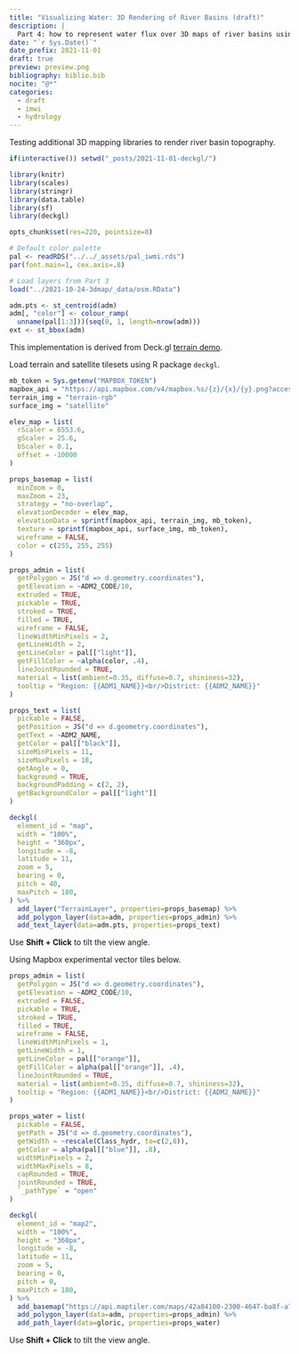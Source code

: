 ```yaml
---
title: "Visualizing Water: 3D Rendering of River Basins (draft)"
description: |
  Part 4: how to represent water flux over 3D maps of river basins using Deck.gl.
date: "`r Sys.Date()`"
date_prefix: 2021-11-01
draft: true
preview: preview.png
bibliography: biblio.bib
nocite: "@*"
categories:
  - draft
  - imwi
  - hydrology
---
```


Testing additional 3D mapping libraries to render river basin topography.

```r

if(interactive()) setwd("_posts/2021-11-01-deckgl/")

library(knitr)
library(scales)
library(stringr)
library(data.table)
library(sf)
library(deckgl)

opts_chunk$set(res=220, pointsize=8)

# Default color palette
pal <- readRDS("../../_assets/pal_iwmi.rds")
par(font.main=1, cex.axis=.8)

# Load layers from Part 3
load("../2021-10-24-3dmap/_data/osm.RData")

adm.pts <- st_centroid(adm)
adm[, "color"] <- colour_ramp(
  unname(pal[1:3]))(seq(0, 1, length=nrow(adm)))
ext <- st_bbox(adm)

```

This implementation is derived from Deck.gl [terrain demo](https://github.com/visgl/deck.gl/blob/8.6-release/examples/website/terrain/app.js).

Load terrain and satellite tilesets using R package `deckgl`.

```r

mb_token = Sys.getenv("MAPBOX_TOKEN")
mapbox_api = "https://api.mapbox.com/v4/mapbox.%s/{z}/{x}/{y}.png?access_token=%s"
terrain_img = "terrain-rgb"
surface_img = "satellite"

elev_map = list(
  rScaler = 6553.6,
  gScaler = 25.6,
  bScaler = 0.1,
  offset = -10000  
)

props_basemap = list(
  minZoom = 0,
  maxZoom = 23,
  strategy = "no-overlap",
  elevationDecoder = elev_map,
  elevationData = sprintf(mapbox_api, terrain_img, mb_token),
  texture = sprintf(mapbox_api, surface_img, mb_token),
  wireframe = FALSE,
  color = c(255, 255, 255)
)

props_admin = list(
  getPolygon = JS("d => d.geometry.coordinates"),
  getElevation = ~ADM2_CODE/10,
  extruded = TRUE,
  pickable = TRUE,
  stroked = TRUE,
  filled = TRUE,
  wireframe = FALSE,
  lineWidthMinPixels = 2,
  getLineWidth = 2,
  getLineColor = pal[["light"]],
  getFillColor = ~alpha(color, .4),
  lineJointRounded = TRUE,
  material = list(ambient=0.35, diffuse=0.7, shininess=32),
  tooltip = "Region: {{ADM1_NAME}}<br/>District: {{ADM2_NAME}}"  
)

props_text = list(
  pickable = FALSE,
  getPosition = JS("d => d.geometry.coordinates"),
  getText = ~ADM2_NAME,
  getColor = pal[["black"]],
  sizeMinPixels = 11,
  sizeMaxPixels = 18,
  getAngle = 0,
  background = TRUE,
  backgroundPadding = c(2, 2),
  getBackgroundColor = pal[["light"]]
)

deckgl(
  element_id = "map",
  width = "100%",
  height = "360px",  
  longitude = -8,
  latitude = 11,
  zoom = 5,
  bearing = 0,
  pitch = 40,
  maxPitch = 180,
) %>%
  add_layer("TerrainLayer", properties=props_basemap) %>%
  add_polygon_layer(data=adm, properties=props_admin) %>%
  add_text_layer(data=adm.pts, properties=props_text)

```

Use **Shift + Click** to tilt the view angle.

Using Mapbox experimental vector tiles below.

```r

props_admin = list(
  getPolygon = JS("d => d.geometry.coordinates"),
  getElevation = ~ADM2_CODE/10,
  extruded = FALSE,
  pickable = TRUE,
  stroked = TRUE,
  filled = TRUE,
  wireframe = FALSE,
  lineWidthMinPixels = 1,
  getLineWidth = 1,
  getLineColor = pal[["orange"]],
  getFillColor = alpha(pal[["orange"]], .4),
  lineJointRounded = TRUE,
  material = list(ambient=0.35, diffuse=0.7, shininess=32),
  tooltip = "Region: {{ADM1_NAME}}<br/>District: {{ADM2_NAME}}"  
)

props_water = list(
  pickable = FALSE,
  getPath = JS("d => d.geometry.coordinates"),
  getWidth = ~rescale(Class_hydr, to=c(2,8)),
  getColor = alpha(pal[["blue"]], .8),
  widthMinPixels = 2,
  widthMaxPixels = 8,
  capRounded = TRUE,
  jointRounded = TRUE,
  `_pathType` = "open"
)

deckgl(
  element_id = "map2",
  width = "100%",
  height = "360px",
  longitude = -8,
  latitude = 11,
  zoom = 5,
  bearing = 0,
  pitch = 0,
  maxPitch = 180,
) %>%
  add_basemap("https://api.maptiler.com/maps/42a84100-2300-4647-ba8f-a70afaf51946/style.json?key=JdazoF74wMMlc8Esnhmm") %>%
  add_polygon_layer(data=adm, properties=props_admin) %>%
  add_path_layer(data=gloric, properties=props_water)

```

Use **Shift + Click** to tilt the view angle.

